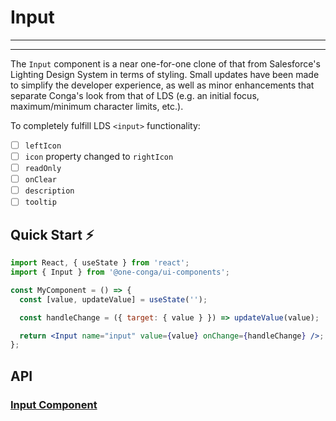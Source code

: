 

<Meta title="Components/Form/Input/README" component={Input} />

# Input

---

<Story id="components-form-input--types" />

---

The `Input` component is a near one-for-one clone of that from Salesforce's Lighting Design System in terms of styling. Small updates have been made to simplify the developer experience, as well as minor enhancements that separate Conga's look from that of LDS (e.g. an initial focus, maximum/minimum character limits, etc.).

To completely fulfill LDS `<input>` functionality:

- [ ] `leftIcon`
- [ ] `icon` property changed to `rightIcon`
- [ ] `readOnly`
- [ ] `onClear`
- [ ] `description`
- [ ] `tooltip`

## Quick Start ⚡️

```jsx
import React, { useState } from 'react';
import { Input } from '@one-conga/ui-components';

const MyComponent = () => {
  const [value, updateValue] = useState('');

  const handleChange = ({ target: { value } }) => updateValue(value);

  return <Input name="input" value={value} onChange={handleChange} />;
};
```

## API

### [Input Component](https://github.com/getconga/ai-analyze/blob/develop/Apps/ui-components/src/components/Form/Input/Input.tsx)

<Props of={Input} />
